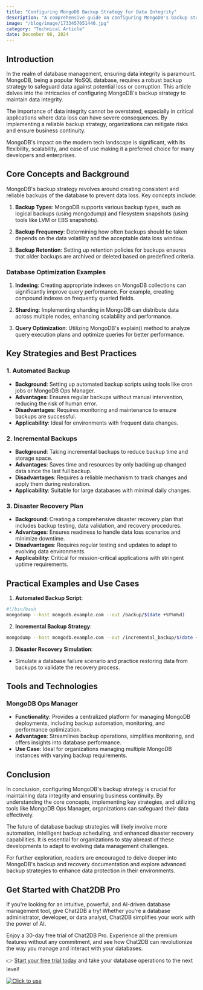 ```yaml
---
title: "Configuring MongoDB Backup Strategy for Data Integrity"
description: "A comprehensive guide on configuring MongoDB's backup strategy to ensure data integrity, covering key concepts, strategies, practical examples, and tools."
image: "/blog/image/1733457051440.jpg"
category: "Technical Article"
date: December 06, 2024
---
```


## Introduction

In the realm of database management, ensuring data integrity is paramount. MongoDB, being a popular NoSQL database, requires a robust backup strategy to safeguard data against potential loss or corruption. This article delves into the intricacies of configuring MongoDB's backup strategy to maintain data integrity.

The importance of data integrity cannot be overstated, especially in critical applications where data loss can have severe consequences. By implementing a reliable backup strategy, organizations can mitigate risks and ensure business continuity.

MongoDB's impact on the modern tech landscape is significant, with its flexibility, scalability, and ease of use making it a preferred choice for many developers and enterprises.

## Core Concepts and Background

MongoDB's backup strategy revolves around creating consistent and reliable backups of the database to prevent data loss. Key concepts include:

1. **Backup Types**: MongoDB supports various backup types, such as logical backups (using mongodump) and filesystem snapshots (using tools like LVM or EBS snapshots).

2. **Backup Frequency**: Determining how often backups should be taken depends on the data volatility and the acceptable data loss window.

3. **Backup Retention**: Setting up retention policies for backups ensures that older backups are archived or deleted based on predefined criteria.

### Database Optimization Examples

1. **Indexing**: Creating appropriate indexes on MongoDB collections can significantly improve query performance. For example, creating compound indexes on frequently queried fields.

2. **Sharding**: Implementing sharding in MongoDB can distribute data across multiple nodes, enhancing scalability and performance.

3. **Query Optimization**: Utilizing MongoDB's explain() method to analyze query execution plans and optimize queries for better performance.

## Key Strategies and Best Practices

### 1. Automated Backup

- **Background**: Setting up automated backup scripts using tools like cron jobs or MongoDB Ops Manager.
- **Advantages**: Ensures regular backups without manual intervention, reducing the risk of human error.
- **Disadvantages**: Requires monitoring and maintenance to ensure backups are successful.
- **Applicability**: Ideal for environments with frequent data changes.

### 2. Incremental Backups

- **Background**: Taking incremental backups to reduce backup time and storage space.
- **Advantages**: Saves time and resources by only backing up changed data since the last full backup.
- **Disadvantages**: Requires a reliable mechanism to track changes and apply them during restoration.
- **Applicability**: Suitable for large databases with minimal daily changes.

### 3. Disaster Recovery Plan

- **Background**: Creating a comprehensive disaster recovery plan that includes backup testing, data validation, and recovery procedures.
- **Advantages**: Ensures readiness to handle data loss scenarios and minimize downtime.
- **Disadvantages**: Requires regular testing and updates to adapt to evolving data environments.
- **Applicability**: Critical for mission-critical applications with stringent uptime requirements.

## Practical Examples and Use Cases

1. **Automated Backup Script**:
```bash
#!/bin/bash
mongodump --host mongodb.example.com --out /backup/$(date +%Y%m%d)
```

2. **Incremental Backup Strategy**:
```bash
mongodump --host mongodb.example.com --out /incremental_backup/$(date +%Y%m%d_%H%M%S) --oplog
```

3. **Disaster Recovery Simulation**:
- Simulate a database failure scenario and practice restoring data from backups to validate the recovery process.

## Tools and Technologies

### MongoDB Ops Manager

- **Functionality**: Provides a centralized platform for managing MongoDB deployments, including backup automation, monitoring, and performance optimization.
- **Advantages**: Streamlines backup operations, simplifies monitoring, and offers insights into database performance.
- **Use Case**: Ideal for organizations managing multiple MongoDB instances with varying backup requirements.

## Conclusion

In conclusion, configuring MongoDB's backup strategy is crucial for maintaining data integrity and ensuring business continuity. By understanding the core concepts, implementing key strategies, and utilizing tools like MongoDB Ops Manager, organizations can safeguard their data effectively.

The future of database backup strategies will likely involve more automation, intelligent backup scheduling, and enhanced disaster recovery capabilities. It is essential for organizations to stay abreast of these developments to adapt to evolving data management challenges.

For further exploration, readers are encouraged to delve deeper into MongoDB's backup and recovery documentation and explore advanced backup strategies to enhance data protection in their environments.

## Get Started with Chat2DB Pro

If you're looking for an intuitive, powerful, and AI-driven database management tool, give Chat2DB a try! Whether you're a database administrator, developer, or data analyst, Chat2DB simplifies your work with the power of AI.

Enjoy a 30-day free trial of Chat2DB Pro. Experience all the premium features without any commitment, and see how Chat2DB can revolutionize the way you manage and interact with your databases.

👉 [Start your free trial today](https://chat2db.ai/pricing) and take your database operations to the next level!


[![Click to use](/image/blog/bg/chat2db.jpg)](https://chat2db.ai/)
